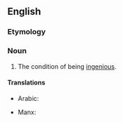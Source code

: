 ==English==

===Etymology===
{{suffix|en|ingenious|ness}}

===Noun===
{{en-noun|~}}

# The condition of being [[ingenious]].

====Translations====
{{trans-top|the condition of being ingenious}}
* Arabic: {{t|ar|عَبْقَرِيَّة|f}}
{{trans-mid}}
* Manx: {{t|gv|neucheiltynys|m}}
{{trans-bottom}}
